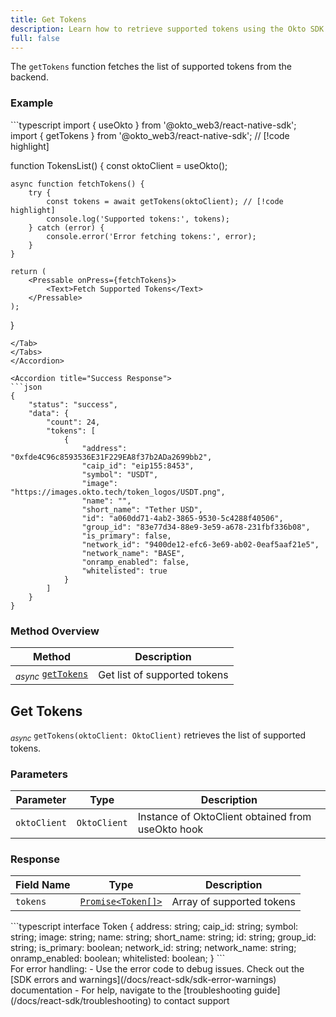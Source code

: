 ```yaml
---
title: Get Tokens
description: Learn how to retrieve supported tokens using the Okto SDK.
full: false
---
```



The `getTokens` function fetches the list of supported tokens from the backend.

### Example

<Accordions defaultValue="Usage">
<Accordion title="Usage">
<Tabs items={['TypeScript']}>
<Tab value="TypeScript">
```typescript
import { useOkto } from '@okto_web3/react-native-sdk';
import { getTokens } from '@okto_web3/react-native-sdk'; // [!code highlight]

function TokensList() {
    const oktoClient = useOkto();

    async function fetchTokens() {
        try {
            const tokens = await getTokens(oktoClient); // [!code highlight]
            console.log('Supported tokens:', tokens);
        } catch (error) {
            console.error('Error fetching tokens:', error);
        }
    }

    return (
        <Pressable onPress={fetchTokens}>
            <Text>Fetch Supported Tokens</Text>
        </Pressable>
    );
}
```
</Tab>
</Tabs>
</Accordion>

<Accordion title="Success Response">
```json
{
    "status": "success",
    "data": {
        "count": 24,
        "tokens": [
            {
                "address": "0xfde4C96c8593536E31F229EA8f37b2ADa2699bb2",
                "caip_id": "eip155:8453",
                "symbol": "USDT",
                "image": "https://images.okto.tech/token_logos/USDT.png",
                "name": "",
                "short_name": "Tether USD",
                "id": "a060dd71-4ab2-3865-9530-5c4288f40506",
                "group_id": "83e77d34-88e9-3e59-a678-231fbf336b08",
                "is_primary": false,
                "network_id": "9400de12-efc6-3e69-ab02-0eaf5aaf21e5",
                "network_name": "BASE",
                "onramp_enabled": false,
                "whitelisted": true
            }
        ]
    }
}
```
</Accordion>
</Accordions>

### Method Overview

| Method | Description |
|---------|-------------|
| <sub><i>async</i></sub> [`getTokens`](#get-tokens) | Get list of supported tokens |

<div className="method-box">

## Get Tokens

<sub><i>async</i></sub> `getTokens(oktoClient: OktoClient)` retrieves the list of supported tokens.

### Parameters

| Parameter | Type | Description |
|-----------|------|-------------|
| `oktoClient` | `OktoClient` | Instance of OktoClient obtained from useOkto hook |

### Response

<Callout title="Success Response">

| Field Name | Type | Description |
|------------|------|-------------|
| `tokens` | [`Promise<Token[]>`](./technical-reference#models) | Array of supported tokens |

<Accordions>
    <Accordion title="Response Type">
        ```typescript
        interface Token {
            address: string;
            caip_id: string;
            symbol: string;
            image: string;
            name: string;
            short_name: string;
            id: string;
            group_id: string;
            is_primary: boolean;
            network_id: string;
            network_name: string;
            onramp_enabled: boolean;
            whitelisted: boolean;
        }
        ```
    </Accordion>
</Accordions>

</Callout>

</div>

<Callout title="Note" type="info">
For error handling:
- Use the error code to debug issues. Check out the [SDK errors and warnings](/docs/react-sdk/sdk-error-warnings) documentation
- For help, navigate to the [troubleshooting guide](/docs/react-sdk/troubleshooting) to contact support
</Callout>